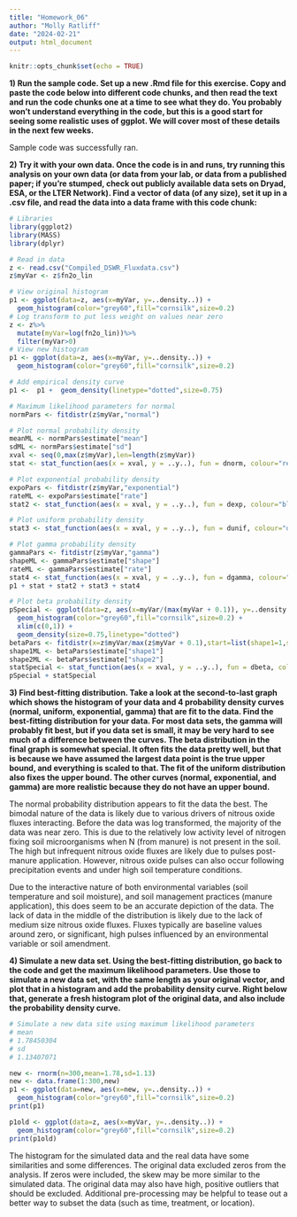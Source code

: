 ```yaml
---
title: "Homework_06"
author: "Molly Ratliff"
date: "2024-02-21"
output: html_document
---
```


```r
knitr::opts_chunk$set(echo = TRUE)
```

**1) Run the sample code. Set up a new .Rmd file for this exercise. Copy and paste the code below into different code chunks, and then read the text and run the code chunks one at a time to see what they do. You probably won’t understand everything in the code, but this is a good start for seeing some realistic uses of ggplot. We will cover most of these details in the next few weeks.**

Sample code was successfully ran.

**2) Try it with your own data. Once the code is in and runs, try running this analysis on your own data (or data from your lab, or data from a published paper; if you’re stumped, check out publicly available data sets on Dryad, ESA, or the LTER Network). Find a vector of data (of any size), set it up in a .csv file, and read the data into a data frame with this code chunk:**

```r
# Libraries
library(ggplot2)
library(MASS)
library(dplyr)

# Read in data
z <- read.csv("Compiled_DSWR_Fluxdata.csv")
z$myVar <- z$fn2o_lin

# View original histogram
p1 <- ggplot(data=z, aes(x=myVar, y=..density..)) +
  geom_histogram(color="grey60",fill="cornsilk",size=0.2) 
# Log transform to put less weight on values near zero
z <- z%>%
  mutate(myVar=log(fn2o_lin))%>%
  filter(myVar>0)
# View new histogram
p1 <- ggplot(data=z, aes(x=myVar, y=..density..)) +
  geom_histogram(color="grey60",fill="cornsilk",size=0.2) 

# Add empirical density curve
p1 <-  p1 +  geom_density(linetype="dotted",size=0.75)

# Maximum likelihood parameters for normal
normPars <- fitdistr(z$myVar,"normal")

# Plot normal probability density 
meanML <- normPars$estimate["mean"]
sdML <- normPars$estimate["sd"]
xval <- seq(0,max(z$myVar),len=length(z$myVar))
stat <- stat_function(aes(x = xval, y = ..y..), fun = dnorm, colour="red", n = length(z$myVar), args = list(mean = meanML, sd = sdML))

# Plot exponential probability density
expoPars <- fitdistr(z$myVar,"exponential")
rateML <- expoPars$estimate["rate"]
stat2 <- stat_function(aes(x = xval, y = ..y..), fun = dexp, colour="blue", n = length(z$myVar), args = list(rate=rateML))

# Plot uniform probability density
stat3 <- stat_function(aes(x = xval, y = ..y..), fun = dunif, colour="darkgreen", n = length(z$myVar), args = list(min=min(z$myVar), max=max(z$myVar)))
```

```r
# Plot gamma probability density
gammaPars <- fitdistr(z$myVar,"gamma")
shapeML <- gammaPars$estimate["shape"]
rateML <- gammaPars$estimate["rate"]
stat4 <- stat_function(aes(x = xval, y = ..y..), fun = dgamma, colour="brown", n = length(z$myVar), args = list(shape=shapeML, rate=rateML))
p1 + stat + stat2 + stat3 + stat4

# Plot beta probability density
pSpecial <- ggplot(data=z, aes(x=myVar/(max(myVar + 0.1)), y=..density..)) +
  geom_histogram(color="grey60",fill="cornsilk",size=0.2) + 
  xlim(c(0,1)) +
  geom_density(size=0.75,linetype="dotted")
betaPars <- fitdistr(x=z$myVar/max(z$myVar + 0.1),start=list(shape1=1,shape2=2),"beta")
shape1ML <- betaPars$estimate["shape1"]
shape2ML <- betaPars$estimate["shape2"]
statSpecial <- stat_function(aes(x = xval, y = ..y..), fun = dbeta, colour="orchid", n = length(z$myVar), args = list(shape1=shape1ML,shape2=shape2ML))
pSpecial + statSpecial
```

**3) Find best-fitting distribution. Take a look at the second-to-last graph which shows the histogram of your data and 4 probability density curves (normal, uniform, exponential, gamma) that are fit to the data. Find the best-fitting distribution for your data. For most data sets, the gamma will probably fit best, but if you data set is small, it may be very hard to see much of a difference between the curves. The beta distribution in the final graph is somewhat special. It often fits the data pretty well, but that is because we have assumed the largest data point is the true upper bound, and everything is scaled to that. The fit of the uniform distribution also fixes the upper bound. The other curves (normal, exponential, and gamma) are more realistic because they do not have an upper bound.**

The normal probability distribution appears to fit the data the best. The bimodal nature of the data is likely due to various drivers of nitrous oxide fluxes interacting. Before the data was log transformed, the majority of the data was near zero. This is due to the relatively low activity level of nitrogen fixing soil microorganisms when N (from manure) is not present in the soil. The high but infrequent nitrous oxide fluxes are likely due to pulses post-manure application. However, nitrous oxide pulses can also occur following precipitation events and under high soil temperature conditions.


Due to the interactive nature of both environmental variables (soil temperature and soil moisture), and soil management practices (manure application), this does seem to be an accurate depiction of the data. The lack of data in the middle of the distribution is likely due to the lack of medium size nitrous oxide fluxes. Fluxes typically are baseline values around zero, or significant, high pulses influenced by an environmental variable or soil amendment.

**4) Simulate a new data set. Using the best-fitting distribution, go back to the code and get the maximum likelihood parameters. Use those to simulate a new data set, with the same length as your original vector, and plot that in a histogram and add the probability density curve. Right below that, generate a fresh histogram plot of the original data, and also include the probability density curve.**
```r
# Simulate a new data site using maximum likelihood parameters
# mean
# 1.78450304   
# sd
# 1.13407071 

new <- rnorm(n=300,mean=1.78,sd=1.13)
new <- data.frame(1:300,new)
p1 <- ggplot(data=new, aes(x=new, y=..density..)) +
  geom_histogram(color="grey60",fill="cornsilk",size=0.2) 
print(p1)

p1old <- ggplot(data=z, aes(x=myVar, y=..density..)) +
  geom_histogram(color="grey60",fill="cornsilk",size=0.2) 
print(p1old)
```


The histogram for the simulated data and the real data have some similarities and some differences. The original data excluded zeros from the analysis. If zeros were included, the skew may be more similar to the simulated data. The original data may also have high, positive outliers that should be excluded. Additional pre-processing may be helpful to tease out a better way to subset the data (such as time, treatment, or location).